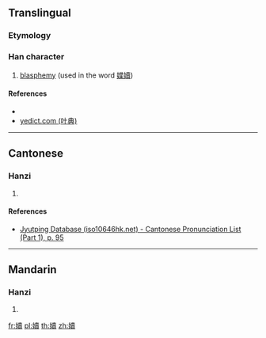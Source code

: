 ==Translingual==

===Etymology===
{{Han compound|女|賣|c1=s|c2=p|t1=female|ls=psc}}

===Han character===
{{Han char|rn=38|rad=女|as=15|sn=18|four=|canj=VGWC|ids=⿰女賣}}

# {{context|archaic|lang=cmn}} [[blasphemy]] (used in the word [[媟嬻]])

====References====
* {{Han ref|kx=0273.280|dkj=06860|dj=0541.370|hdz=21088.090|uh=5B3B|ud=23355}}
* [http://yedict.com/htm/5B/5B3B.htm yedict.com (叶典)]

----

==Cantonese==

===Hanzi===
{{yue-hanzi|jyut=[[duk6]]|y=duk6}}

# {{defn|lang=yue|sort=女15}}

====References====
* [http://www.iso10646hk.net/jp/document/download.jsp Jyutping Database (iso10646hk.net) - Cantonese Pronunciation List (Part 1), p. 95]

----

==Mandarin==

===Hanzi===
{{cmn-hanzi|pin=[[dú]] ([[du2]])|wg=tu<sup>2</sup>}}

# {{defn|lang=cmn|sort=女15}}

[[fr:嬻]]
[[pl:嬻]]
[[th:嬻]]
[[zh:嬻]]